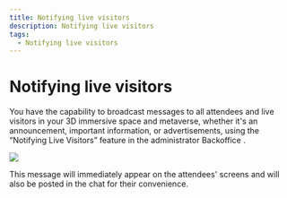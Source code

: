 ```yaml
---
title: Notifying live visitors
description: Notifying live visitors
tags:
  - Notifying live visitors
---
```


# **Notifying live visitors**

You have the capability to broadcast messages to all attendees and live visitors in your 3D immersive space and metaverse, whether it's an announcement, important information, or advertisements, using the “Notifying Live Visitors” feature in the administrator Backoffice .

 ![](/img/Marvaimages/Documentationnotifyinglivevisitors.jpg)

This message will immediately appear on the attendees' screens and will also be posted in the chat for their convenience.

